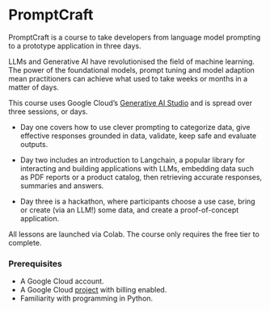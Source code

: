 
# PromptCraft

PromptCraft is a course to take developers from language model prompting to a prototype application in three days. 

LLMs and Generative AI have revolutionised the field of machine learning. The power of the foundational models, prompt tuning and model adaption mean practitioners can achieve what used to take weeks or months in a matter of days. 

This course uses Google Cloud's [Generative AI Studio](https://cloud.google.com/ai/generative-ai) and is spread over three sessions, or days. 

* Day one covers how to use clever prompting to categorize data, give effective responses grounded in data, validate, keep safe and evaluate outputs.

* Day two includes an introduction to Langchain, a popular library for interacting and building applications with LLMs, embedding data such as PDF reports or a product catalog, then retrieving accurate responses, summaries and answers.

* Day three is a hackathon, where participants choose a use case, bring or create (via an LLM!) some data, and create a proof-of-concept application. 

All lessons are launched via Colab. The course only requires the free tier to complete.

### Prerequisites

* A Google Cloud account.
* A Google Cloud [project](https://cloud.google.com/resource-manager/docs/creating-managing-projects) with billing enabled.
* Familiarity with programming in Python.